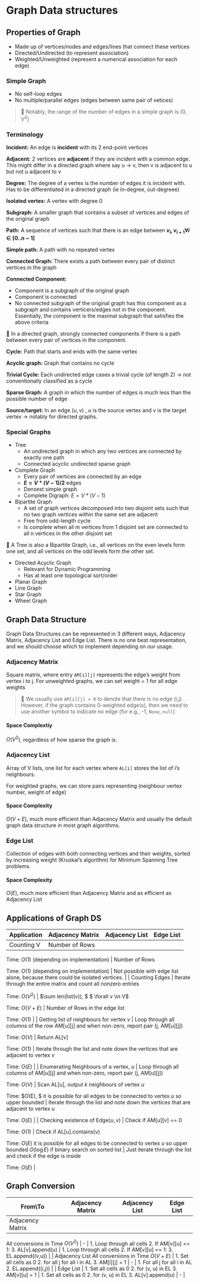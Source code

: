 # Graph Data structures

## Properties of Graph

- Made up of vertices/nodes and edges/lines that connect these vertices
- Directed/Undirected (to represent association)
- Weighted/Unweighted (represent a numerical association for each edge)

### Simple Graph

- No self-loop edges
- No multiple/parallel edges (edges between same pair of vetices)

> 💭 Notably, the range of the number of edges in a simple graph is $[0, V^2]$

### Terminology

**Incident:** An edge is **incident** with its 2 end-point vertices

**Adjacent:** 2 vertices are **adjacent** if they are incident with a common edge. This might differ in a directed graph where say u → v, then v is adjacent to u but not u adjacent to v

**Degree:** The degree of a vertex is the number of edges it is incident with. Has to be differentiated in a directed graph (ie in-degree, out-degreee)

**Isolated vertex:** A vertex with degree 0

**Subgraph:** A smaller graph that contains a subset of vertices and edges of the original graph

**Path:** A sequence of vertices such that there is an edge between **$v_i, v_{i+1} \forall i ∈ [0..n-1]$**

**Simple path:** A path with no repeated vertex

**Connected Graph:** There exists a path between every pair of distinct vertices in the graph

**Connected Component:** 

- Component is a subgraph of the original graph
- Component is connected
- No connected subgraph of the original graph has this component as a subgraph and contains verticers/edges not in the component. Essentially, the component is the maximal subgraph that satisfies the above criteria

<aside>
💭 In a directed graph, strongly connected components if there is a path between every pair of vertices in the component.

</aside>

**Cycle:** Path that starts and ends with the same vertex

**Acyclic graph:** Graph that contains no cycle

**Trivial Cycle:** Each undirected edge cases a trivial cycle (of length 2) → not conventionally classified as a cycle

**Sparse Graph:** A graph in which the number of edges is much less than the possible number of edge

**Source/target:** In an edge $(u,v)$ , $u$ is the source vertex and $v$  is the target vertex → notably for directed graphs.

### Special Graphs

- Tree
    - An undirected graph in which any two vertices are connected by exactly one path
    - Connected acyclic undirected sparse graph
- Complete Graph
    - Every pair of vertices are connected by an edge
    - **$E = V*(V-1)/2$** edges
    - Densest simple graph
    - Complete Digraph: $E = V*(V-1)$
- Bipartite Graph
    - A set of graph vertices decomposed into two disjoint sets such that no two graph vertices within the same set are adjacent
    - Free from odd-length cycle
    - Is complete when all m vertices from 1 disjoint set are connected to all n vertices in the other disjoint set

<aside>
💭 A Tree is also a Bipartite Graph, i.e., all vertices on the even levels form one set, and all vertices on the odd levels form the other set.

</aside>

- Directed Acyclic Graph
    - Relevant for Dynamic Programming
    - Has at least one topological sort/order
- Planar Graph
- Line Graph
- Star Graph
- Wheel Graph

## Graph Data Structure

Graph Data Structures can be represented in 3 different ways, Adjacency Matrix, Adjacency List and Edge List. There is no one best representation, and we should choose which to implement depending on our usage.

### Adjacency Matrix

Square matrix, where entry `AM[i][j]` represents the edge’s weight from vertex i to j. For unweighted graphs, we can set weight = 1 for all edge weights

> 💭 We usually use `AM[i][j] = 0` to denote that there is no edge (i,j). However, if the graph contains 0-weighted edge(s), then we need to use another symbol to indicate no edge (for e.g., -1, `None`, `null`)

#### Space Complextiy

$O(V^2 )$, regardless of how sparse the graph is.

### Adjacency List

Array of V lists, one list for each vertex where `AL[i]` stores the list of i’s neighbours.

For weighted graphs, we can store pairs representing (neighbour vertex number, weight of edge)

#### Space Complexity

$O(V+E)$, much more efficient than Adjacency Matrix and usually the default graph data structure in most graph algorithms.

### Edge List

Collection of edges with both connecting vertices and their weights, sorted by increasing weight (Kruskal’s algorithm) for Minimum Spanning Tree problems.

#### Space Complexity

$O(E)$, much more efficient than Adjacency Matrix and as efficient as Adjacency List 

## Applications of Graph DS

| Application | Adjacency Matrix | Adjacency List | Edge List |
| --- | --- | --- | --- |
| Counting V | Number of Rows

Time: $O(1)$ (depending on implementation) | Number of Rows

Time: $O(1)$ (depending on implementation) | Not possible with edge list alone, because there could be isolated vertices. |
| Counting Edges | Iterate through the entire matrix and count all nonzero entries 

Time: $O(V^2)$ | $\sum len(list(v)), $
$
\forall v \in V$

Time: $O(V+E)$ | Number of Rows in the edge list

Time: $O(1)$ |
| Getting list of neighbours for vertex $v$ | Loop through all columns of the row 
AM[u][j] and when non-zero, report pair 
(j, AM[u][j]) 

Time: $O(V)$ | Return AL[v]

Time: $O(1)$ | Iterate through the list and note down the vertices that are adjacent to vertex $v$

Time: $O(E)$ |
| Enumerating Neighbours of a vertex, $u$ | Loop through all columns of 
AM[u][j] and when non-zero, report pair 
(j, AM[u][j]) 

Time: $O(V)$ | Scan AL[u], output $k$ neighbours of vertex $u$

Time: $O(E), $ it is possible for all edges to be connected to vertex $u$ so upper bounded | Iterate through the list and note down the vertices that are adjacent to vertex $u$

Time: $O(E)$ |
| Checking existence of 
Edge($u,v)$ | Check if 
AM[u][v] == 0

Time: $O(1)$ | Check if 
AL[u].contains(v)

Time: 
$O(E)$ it is possible for all edges to be connected to vertex $u$ so upper bounded
$O(\log E)$ if binary search on sorted list | Just iterate through the list and check if the edge is inside

Time: $O(E)$ |

## Graph Conversion

| From\To | Adjacency Matrix | Adjacency List | Edge List |
| --- | --- | --- | --- |
| Adjacency Matrix
All conversions in 
Time $O(V^2)$ | - | 1. Loop through all cells 
2. If AM[v][u] == 1:
3. AL[v].append(u) | 1. Loop through all cells 
2. If AM[v][u] == 1:
3. EL.append((v,u)) |
| Adjacency List
All conversions in 
Time $O(V+E)$ | 1. Set all cells as 0
2. for all j for all i in AL
3. AM[i][j] = 1 | - | 1. For all j for all i in AL
2. EL.append((i,j)) |
| Edge List | 1. Set all cells as 0
2. for (v, u) in EL
3. AM[v][u] = 1 | 1. Set all cells as 0
2. for (v, u) in EL
3. AL[v].append(u) | - |